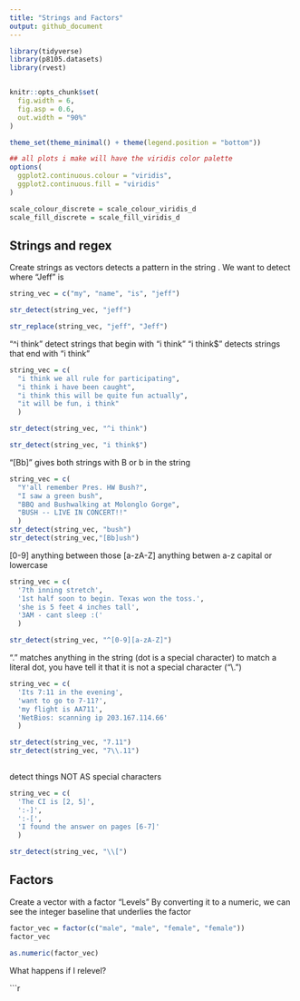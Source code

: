 ```yaml
---
title: "Strings and Factors"
output: github_document
---
```

```r
library(tidyverse)
library(p8105.datasets)
library(rvest)


knitr::opts_chunk$set(
  fig.width = 6,
  fig.asp = 0.6,
  out.width = "90%"
)

theme_set(theme_minimal() + theme(legend.position = "bottom"))

## all plots i make will have the viridis color palette
options(
  ggplot2.continuous.colour = "viridis",
  ggplot2.continuous.fill = "viridis"
)

scale_colour_discrete = scale_colour_viridis_d
scale_fill_discrete = scale_fill_viridis_d

```


## Strings and regex

Create strings as vectors 
detects a pattern in the string . We want to detect where "Jeff" is
```r
string_vec = c("my", "name", "is", "jeff")

str_detect(string_vec, "jeff")

str_replace(string_vec, "jeff", "Jeff")


```

"^i think" detect strings that begin with "i think"
"i think$" detects strings that end with "i think"
```r
string_vec = c(
  "i think we all rule for participating",
  "i think i have been caught",
  "i think this will be quite fun actually",
  "it will be fun, i think"
  )

str_detect(string_vec, "^i think")

str_detect(string_vec, "i think$")
```


"[Bb]" gives both strings with B or b in the string
```r
string_vec = c(
  "Y'all remember Pres. HW Bush?",
  "I saw a green bush",
  "BBQ and Bushwalking at Molonglo Gorge",
  "BUSH -- LIVE IN CONCERT!!"
  )
str_detect(string_vec, "bush")
str_detect(string_vec,"[Bb]ush")
```


[0-9] anything between those 
[a-zA-Z] anything betwen a-z capital or lowercase
```r
string_vec = c(
  '7th inning stretch',
  '1st half soon to begin. Texas won the toss.',
  'she is 5 feet 4 inches tall',
  '3AM - cant sleep :('
  )

str_detect(string_vec, "^[0-9][a-zA-Z]")

```


"." matches anything in the string (dot is a special character)
to match a literal dot, you have tell it that it is not a special character ("\\.")
```r
string_vec = c(
  'Its 7:11 in the evening',
  'want to go to 7-11?',
  'my flight is AA711',
  'NetBios: scanning ip 203.167.114.66'
  )

str_detect(string_vec, "7.11")
str_detect(string_vec, "7\\.11")
 
```


detect things NOT AS special characters
```r
string_vec = c(
  'The CI is [2, 5]',
  ':-]',
  ':-[',
  'I found the answer on pages [6-7]'
  )

str_detect(string_vec, "\\[")
```

## Factors

Create a vector with a factor 
"Levels" 
By converting it to a numeric, we can see the integer baseline that underlies the factor
```r
factor_vec = factor(c("male", "male", "female", "female"))
factor_vec

as.numeric(factor_vec)
```

What happens if I relevel?

```r
